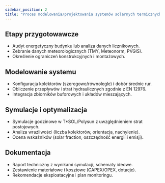 ```yaml
---
sidebar_position: 2
title: "Proces modelowania/projektowania systemów solarnych termicznych"
---
```


## Etapy przygotowawcze

- Audyt energetyczny budynku lub analiza danych licznikowych.
- Zebranie danych meteorologicznych (TMY, Meteonorm, PVGIS).
- Określenie ograniczeń konstrukcyjnych i montażowych.

## Modelowanie systemu

- Konfiguracja kolektorów (szeregowo/równolegle) i dobór średnic rur.
- Obliczenie przepływów i strat hydraulicznych zgodnie z EN 12976.
- Integracja zbiorników buforowych i układów mieszających.

## Symulacje i optymalizacja

- Symulacje godzinowe w T*SOL/Polysun z uwzględnieniem strat postojowych.
- Analiza wrażliwości (liczba kolektorów, orientacja, nachylenie).
- Ocena wskaźników (solar fraction, oszczędność energii i emisji).

## Dokumentacja

- Raport techniczny z wynikami symulacji, schematy ideowe.
- Zestawienie materiałowe i kosztowe (CAPEX/OPEX, dotacje).
- Rekomendacje eksploatacyjne i plan monitoringu.


